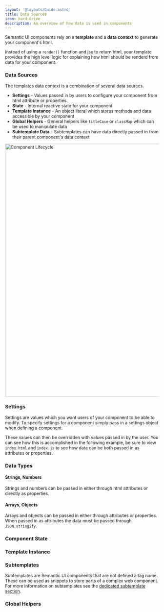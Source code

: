 ```yaml
---
layout: '@layouts/Guide.astro'
title: Data Sources
icon: hard-drive
description: An overview of how data is used in components
---
```



Semantic UI components rely on a **template** and a **data context** to generate your component's html.

Instead of using a `render()` function and jsx to return html, your template provides the high level logic for explaining how html should be renderd from data for your component.


### Data Sources


The templates data context is a combination of several data sources.

* **Settings** - Values passed in by users to configure your component from html attribute or properties.
* **State** - Internal reactive state for your component
* **Template Instance** - An object literal which stores methods and data accessible by your component
* **Global Helpers** - General helpers like `titleCase` or `classMap` which can be used to manipulate data
* **Subtemplate Data** - Subtemplates can have data directly passed in from their parent component's data context


<Image src={contextImage} alt="Component Lifecycle" width="826" loading="eager"></Image>


### Settings

Settings are values which you want users of your component to be able to modify. To specify settings for a component simply pass in a settings object when defining a component.

These values can then be overridden with values passed in by the user. You can see how this is accomplished in the following example, be sure to view `index.html` and `index.js` to see how data can be both passed in as attributes or properties.


<PlaygroundExample id="setting-types" direction="horizontal"></PlaygroundExample>


### Data Types

#### Strings, Numbers

Strings and numbers can be passed in either through html attributes or directly as properties.

#### Arrays, Objects

Arrays and objects can be passed in either through attributes or properties. When passed in as attributes the data must be passed through `JSON.stringify`.

### Component State


### Template Instance


### Subtemplates

Subtemplates are Semantic UI components that are not defined a tag name. These can be used as snippets to store parts of a complex web component. For more information on subtemplates see the [dedicated subtemplate section](/components/subtemplates).


### Global Helpers


